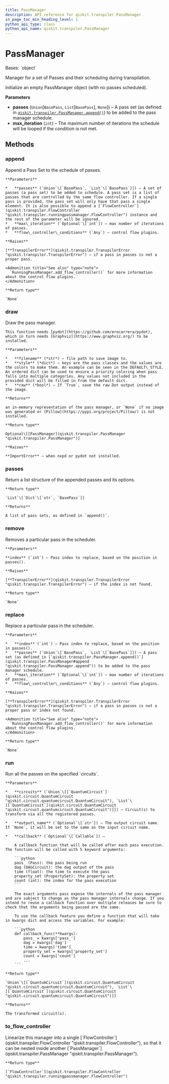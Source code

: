```yaml
---
title: PassManager
description: API reference for qiskit.transpiler.PassManager
in_page_toc_min_heading_level: 1
python_api_type: class
python_api_name: qiskit.transpiler.PassManager
---
```


# PassManager

<Class id="qiskit.transpiler.PassManager" isDedicatedPage={true} github="https://github.com/qiskit/qiskit/tree/stable/0.23/qiskit/transpiler/passmanager.py" signature="PassManager(passes=None, max_iteration=1000)" modifiers="class">
  Bases: `object`

  Manager for a set of Passes and their scheduling during transpilation.

  Initialize an empty PassManager object (with no passes scheduled).

  **Parameters**

  *   **passes** (`Union`\[`BasePass`, `List`\[`BasePass`], `None`]) – A pass set (as defined in [`qiskit.transpiler.PassManager.append()`](qiskit.transpiler.PassManager#append "qiskit.transpiler.PassManager.append")) to be added to the pass manager schedule.
  *   **max\_iteration** (`int`) – The maximum number of iterations the schedule will be looped if the condition is not met.

  ## Methods

  ### append

  <Function id="qiskit.transpiler.PassManager.append" signature="PassManager.append(passes, max_iteration=None, **flow_controller_conditions)">
    Append a Pass Set to the schedule of passes.

    **Parameters**

    *   **passes** (`Union`\[`BasePass`, `List`\[`BasePass`]]) – A set of passes (a pass set) to be added to schedule. A pass set is a list of passes that are controlled by the same flow controller. If a single pass is provided, the pass set will only have that pass a single element. It is also possible to append a [`FlowController`](qiskit.transpiler.FlowController "qiskit.transpiler.runningpassmanager.FlowController") instance and the rest of the parameter will be ignored.
    *   **max\_iteration** (`Optional`\[`int`]) – max number of iterations of passes.
    *   **flow\_controller\_conditions** (`Any`) – control flow plugins.

    **Raises**

    [**TranspilerError**](qiskit.transpiler.TranspilerError "qiskit.transpiler.TranspilerError") – if a pass in passes is not a proper pass.

    <Admonition title="See also" type="note">
      `RunningPassManager.add_flow_controller()` for more information about the control flow plugins.
    </Admonition>

    **Return type**

    `None`
  </Function>

  ### draw

  <Function id="qiskit.transpiler.PassManager.draw" signature="PassManager.draw(filename=None, style=None, raw=False)">
    Draw the pass manager.

    This function needs [pydot](https://github.com/erocarrera/pydot), which in turn needs [Graphviz](https://www.graphviz.org/) to be installed.

    **Parameters**

    *   **filename** (*str*) – file path to save image to.
    *   **style** (*dict*) – keys are the pass classes and the values are the colors to make them. An example can be seen in the DEFAULT\_STYLE. An ordered dict can be used to ensure a priority coloring when pass falls into multiple categories. Any values not included in the provided dict will be filled in from the default dict.
    *   **raw** (*bool*) – If `True`, save the raw Dot output instead of the image.

    **Returns**

    an in-memory representation of the pass manager, or `None` if no image was generated or [Pillow](https://pypi.org/project/Pillow/) is not installed.

    **Return type**

    Optional\[[PassManager](qiskit.transpiler.PassManager "qiskit.transpiler.PassManager")]

    **Raises**

    **ImportError** – when nxpd or pydot not installed.
  </Function>

  ### passes

  <Function id="qiskit.transpiler.PassManager.passes" signature="PassManager.passes()">
    Return a list structure of the appended passes and its options.

    **Return type**

    `List`\[`Dict`\[`str`, `BasePass`]]

    **Returns**

    A list of pass sets, as defined in `append()`.
  </Function>

  ### remove

  <Function id="qiskit.transpiler.PassManager.remove" signature="PassManager.remove(index)">
    Removes a particular pass in the scheduler.

    **Parameters**

    **index** (`int`) – Pass index to replace, based on the position in passes().

    **Raises**

    [**TranspilerError**](qiskit.transpiler.TranspilerError "qiskit.transpiler.TranspilerError") – if the index is not found.

    **Return type**

    `None`
  </Function>

  ### replace

  <Function id="qiskit.transpiler.PassManager.replace" signature="PassManager.replace(index, passes, max_iteration=None, **flow_controller_conditions)">
    Replace a particular pass in the scheduler.

    **Parameters**

    *   **index** (`int`) – Pass index to replace, based on the position in passes().
    *   **passes** (`Union`\[`BasePass`, `List`\[`BasePass`]]) – A pass set (as defined in [`qiskit.transpiler.PassManager.append()`](qiskit.transpiler.PassManager#append "qiskit.transpiler.PassManager.append")) to be added to the pass manager schedule.
    *   **max\_iteration** (`Optional`\[`int`]) – max number of iterations of passes.
    *   **flow\_controller\_conditions** (`Any`) – control flow plugins.

    **Raises**

    [**TranspilerError**](qiskit.transpiler.TranspilerError "qiskit.transpiler.TranspilerError") – if a pass in passes is not a proper pass or index not found.

    <Admonition title="See also" type="note">
      `RunningPassManager.add_flow_controller()` for more information about the control flow plugins.
    </Admonition>

    **Return type**

    `None`
  </Function>

  ### run

  <Function id="qiskit.transpiler.PassManager.run" signature="PassManager.run(circuits, output_name=None, callback=None)">
    Run all the passes on the specified `circuits`.

    **Parameters**

    *   **circuits** (`Union`\[[`QuantumCircuit`](qiskit.circuit.QuantumCircuit "qiskit.circuit.quantumcircuit.QuantumCircuit"), `List`\[[`QuantumCircuit`](qiskit.circuit.QuantumCircuit "qiskit.circuit.quantumcircuit.QuantumCircuit")]]) – Circuit(s) to transform via all the registered passes.

    *   **output\_name** (`Optional`\[`str`]) – The output circuit name. If `None`, it will be set to the same as the input circuit name.

    *   **callback** (`Optional`\[`Callable`]) –

        A callback function that will be called after each pass execution. The function will be called with 5 keyword arguments:

        ```python
        pass_ (Pass): the pass being run
        dag (DAGCircuit): the dag output of the pass
        time (float): the time to execute the pass
        property_set (PropertySet): the property set
        count (int): the index for the pass execution
        ```

        The exact arguments pass expose the internals of the pass manager and are subject to change as the pass manager internals change. If you intend to reuse a callback function over multiple releases be sure to check that the arguments being passed are the same.

        To use the callback feature you define a function that will take in kwargs dict and access the variables. For example:

        ```python
        def callback_func(**kwargs):
            pass_ = kwargs['pass_']
            dag = kwargs['dag']
            time = kwargs['time']
            property_set = kwargs['property_set']
            count = kwargs['count']
            ...
        ```

    **Return type**

    `Union`\[[`QuantumCircuit`](qiskit.circuit.QuantumCircuit "qiskit.circuit.quantumcircuit.QuantumCircuit"), `List`\[[`QuantumCircuit`](qiskit.circuit.QuantumCircuit "qiskit.circuit.quantumcircuit.QuantumCircuit")]]

    **Returns**

    The transformed circuit(s).
  </Function>

  ### to\_flow\_controller

  <Function id="qiskit.transpiler.PassManager.to_flow_controller" signature="PassManager.to_flow_controller()">
    Linearize this manager into a single [`FlowController`](qiskit.transpiler.FlowController "qiskit.transpiler.FlowController"), so that it can be nested inside another [`PassManager`](qiskit.transpiler.PassManager "qiskit.transpiler.PassManager").

    **Return type**

    [`FlowController`](qiskit.transpiler.FlowController "qiskit.transpiler.runningpassmanager.FlowController")
  </Function>
</Class>

